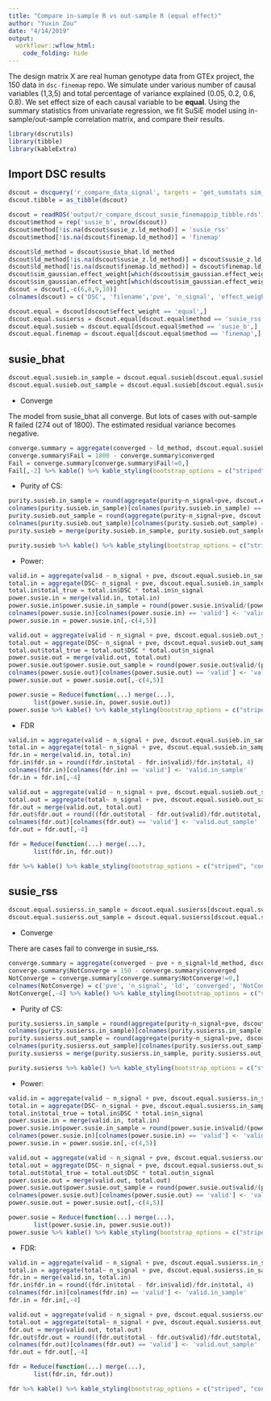 ```yaml
---
title: "Compare in-sample R vs out-sample R (equal effect)"
author: "Yuxin Zou"
date: "4/14/2019"
output: 
  workflowr::wflow_html:
    code_folding: hide
---
```


The design matrix X are real human genotype data from GTEx project, the 150 data in `dsc-finemap` repo. We simulate under various number of causal variables (1,3,5) and total percentage of variance explained (0.05, 0.2, 0.6, 0.8). We set effect size of each causal variable to be **equal**. Using the summary statistics from univariate regression, we fit SuSiE model using in-sample/out-sample correlation matrix, and compare their results.


```r
library(dscrutils)
library(tibble)
library(kableExtra)
```

## Import DSC results

```r
dscout = dscquery('r_compare_data_signal', targets = 'get_sumstats sim_gaussian.pve sim_gaussian.n_signal sim_gaussian.effect_weight data.N_in susie_bhat.ld_method susie_z.ld_method finemap.ld_method score_susie.total score_susie.valid score_susie.size score_susie.purity score_susie.top score_susie.converged score_finemap.pip', omit.filenames = FALSE)
dscout.tibble = as_tibble(dscout)
```

```r
dscout = readRDS('output/r_compare_dscout_susie_finemappip_tibble.rds')
dscout$method = rep('susie_b', nrow(dscout))
dscout$method[!is.na(dscout$susie_z.ld_method)] = 'susie_rss'
dscout$method[!is.na(dscout$finemap.ld_method)] = 'finemap'

dscout$ld_method = dscout$susie_bhat.ld_method
dscout$ld_method[!is.na(dscout$susie_z.ld_method)] = dscout$susie_z.ld_method[!is.na(dscout$susie_z.ld_method)]
dscout$ld_method[!is.na(dscout$finemap.ld_method)] = dscout$finemap.ld_method[!is.na(dscout$finemap.ld_method)]
dscout$sim_gaussian.effect_weight[which(dscout$sim_gaussian.effect_weight == 'rep(1/n_signal, n_signal)')] = 'equal'
dscout$sim_gaussian.effect_weight[which(dscout$sim_gaussian.effect_weight != 'equal')] = 'notequal'
dscout = dscout[,-c(6,8,9,10)]
colnames(dscout) = c('DSC', 'filename','pve', 'n_signal', 'effect_weight', 'N_in', 'total', 'valid', 'size', 'purity', 'top', 'converged', 'pip', 'method', 'ld_method')
```

```r
dscout.equal = dscout[dscout$effect_weight == 'equal',]
dscout.equal.susierss = dscout.equal[dscout.equal$method == 'susie_rss',]
dscout.equal.susieb = dscout.equal[dscout.equal$method == 'susie_b',]
dscout.equal.finemap = dscout.equal[dscout.equal$method == 'finemap',]
```

## susie_bhat

```r
dscout.equal.susieb.in_sample = dscout.equal.susieb[dscout.equal.susieb$ld_method == 'in_sample',]
dscout.equal.susieb.out_sample = dscout.equal.susieb[dscout.equal.susieb$ld_method == 'out_sample',]
```

* Converge

The model from susie_bhat all converge. But lots of cases with out-sample R failed (274 out of 1800). The estimated residual variance becomes negative.
```r
converge.summary = aggregate(converged ~ ld_method, dscout.equal.susieb, sum)
converge.summary$Fail = 1800 - converge.summary$converged
Fail = converge.summary[converge.summary$Fail!=0,]
Fail[,-2] %>% kable() %>% kable_styling(bootstrap_options = c("striped", "condensed", "responsive"), full_width = F) 
```

* Purity of CS:

```r
purity.susieb.in_sample = round(aggregate(purity~n_signal+pve, dscout.equal.susieb.in_sample, mean), 3)
colnames(purity.susieb.in_sample)[colnames(purity.susieb.in_sample) == 'purity'] <- 'purity.in_sample'
purity.susieb.out_sample = round(aggregate(purity~n_signal+pve, dscout.equal.susieb.out_sample[!is.na(dscout.equal.susieb.out_sample$converged),], mean), 3)
colnames(purity.susieb.out_sample)[colnames(purity.susieb.out_sample) == 'purity'] <- 'purity.out_sample'
purity.susieb = merge(purity.susieb.in_sample, purity.susieb.out_sample)

purity.susieb %>% kable() %>% kable_styling(bootstrap_options = c("striped", "condensed", "responsive"), full_width = F) 
```

* Power:

```r
valid.in = aggregate(valid ~ n_signal + pve, dscout.equal.susieb.in_sample, sum)
total.in = aggregate(DSC~ n_signal + pve, dscout.equal.susieb.in_sample, length)
total.in$total_true = total.in$DSC * total.in$n_signal
power.susie.in = merge(valid.in, total.in)
power.susie.in$power.susie.in_sample = round(power.susie.in$valid/(power.susie.in$total_true), 3)
colnames(power.susie.in)[colnames(power.susie.in) == 'valid'] <- 'valid.in_sample'
power.susie.in = power.susie.in[,-c(4,5)]

valid.out = aggregate(valid ~ n_signal + pve, dscout.equal.susieb.out_sample[!is.na(dscout.equal.susieb.out_sample$converged),], sum)
total.out = aggregate(DSC~ n_signal + pve, dscout.equal.susieb.out_sample[!is.na(dscout.equal.susieb.out_sample$converged),], length)
total.out$total_true = total.out$DSC * total.out$n_signal
power.susie.out = merge(valid.out, total.out)
power.susie.out$power.susie.out_sample = round(power.susie.out$valid/(power.susie.out$total_true), 3)
colnames(power.susie.out)[colnames(power.susie.out) == 'valid'] <- 'valid.out_sample'
power.susie.out = power.susie.out[,-c(4,5)]

power.susie = Reduce(function(...) merge(...),
       list(power.susie.in, power.susie.out))
power.susie %>% kable() %>% kable_styling(bootstrap_options = c("striped", "condensed", "responsive","bordered"), full_width = F) %>% add_header_above(c(" ", " ","IN sample" = 2, "OUT sample" = 2)) %>% column_spec(c(4, 6), bold = T)
```

* FDR
```r
valid.in = aggregate(valid ~ n_signal + pve, dscout.equal.susieb.in_sample, sum)
total.in = aggregate(total~ n_signal + pve, dscout.equal.susieb.in_sample, sum)
fdr.in = merge(valid.in, total.in)
fdr.in$fdr.in = round((fdr.in$total - fdr.in$valid)/fdr.in$total, 4)
colnames(fdr.in)[colnames(fdr.in) == 'valid'] <- 'valid.in_sample'
fdr.in = fdr.in[,-4]

valid.out = aggregate(valid ~ n_signal + pve, dscout.equal.susieb.out_sample[!is.na(dscout.equal.susieb.out_sample$converged),], sum)
total.out = aggregate(total~ n_signal + pve, dscout.equal.susieb.out_sample[!is.na(dscout.equal.susieb.out_sample$converged),], sum)
fdr.out = merge(valid.out, total.out)
fdr.out$fdr.out = round((fdr.out$total - fdr.out$valid)/fdr.out$total, 4)
colnames(fdr.out)[colnames(fdr.out) == 'valid'] <- 'valid.out_sample'
fdr.out = fdr.out[,-4]

fdr = Reduce(function(...) merge(...),
       list(fdr.in, fdr.out))

fdr %>% kable() %>% kable_styling(bootstrap_options = c("striped", "condensed", "responsive","bordered"), full_width = F) %>% add_header_above(c(" ", " ", "IN sample" = 2, "OUT sample" = 2)) %>% column_spec(c(4,6), bold = T)
```

## susie_rss

```r
dscout.equal.susierss.in_sample = dscout.equal.susierss[dscout.equal.susierss$ld_method == 'in_sample',]
dscout.equal.susierss.out_sample = dscout.equal.susierss[dscout.equal.susierss$ld_method == 'out_sample',]
```

* Converge

There are cases fail to converge in susie_rss.
```r
converge.summary = aggregate(converged ~ pve + n_signal+ld_method, dscout.equal.susierss, sum)
converge.summary$NotConverge = 150 - converge.summary$converged
NotConverge = converge.summary[converge.summary$NotConverge!=0,]
colnames(NotConverge) = c('pve', 'n_signal', 'ld', 'converged', 'NotConverge(out of 150)')
NotConverge[,-4] %>% kable() %>% kable_styling(bootstrap_options = c("striped", "condensed", "responsive"), full_width = F) 
```

* Purity of CS:

```r
purity.susierss.in_sample = round(aggregate(purity~n_signal+pve, dscout.equal.susierss.in_sample[dscout.equal.susierss.in_sample$converged==1,], mean), 3)
colnames(purity.susierss.in_sample)[colnames(purity.susierss.in_sample) == 'purity'] <- 'purity.in_sample'
purity.susierss.out_sample = round(aggregate(purity~n_signal+pve, dscout.equal.susierss.out_sample[dscout.equal.susierss.out_sample$converged==1,], mean), 3)
colnames(purity.susierss.out_sample)[colnames(purity.susierss.out_sample) == 'purity'] <- 'purity.out_sample'
purity.susierss = merge(purity.susierss.in_sample, purity.susierss.out_sample)

purity.susierss %>% kable() %>% kable_styling(bootstrap_options = c("striped", "condensed", "responsive"), full_width = F) 
```

* Power:

```r
valid.in = aggregate(valid ~ n_signal + pve, dscout.equal.susierss.in_sample[dscout.equal.susierss.in_sample$converged==1,], sum)
total.in = aggregate(DSC~ n_signal + pve, dscout.equal.susierss.in_sample[dscout.equal.susierss.in_sample$converged==1,], length)
total.in$total_true = total.in$DSC * total.in$n_signal
power.susie.in = merge(valid.in, total.in)
power.susie.in$power.susie.in_sample = round(power.susie.in$valid/(power.susie.in$total_true), 3)
colnames(power.susie.in)[colnames(power.susie.in) == 'valid'] <- 'valid.in_sample'
power.susie.in = power.susie.in[,-c(4,5)]

valid.out = aggregate(valid ~ n_signal + pve, dscout.equal.susierss.out_sample[dscout.equal.susierss.out_sample$converged ==1,], sum)
total.out = aggregate(DSC~ n_signal + pve, dscout.equal.susierss.out_sample[dscout.equal.susierss.out_sample$converged ==1,], length)
total.out$total_true = total.out$DSC * total.out$n_signal
power.susie.out = merge(valid.out, total.out)
power.susie.out$power.susie.out_sample = round(power.susie.out$valid/(power.susie.out$total_true), 3)
colnames(power.susie.out)[colnames(power.susie.out) == 'valid'] <- 'valid.out_sample'
power.susie.out = power.susie.out[,-c(4,5)]

power.susie = Reduce(function(...) merge(...),
       list(power.susie.in, power.susie.out))
power.susie %>% kable() %>% kable_styling(bootstrap_options = c("striped", "condensed", "responsive","bordered"), full_width = F) %>% add_header_above(c(" ", " ","IN sample" = 2, "OUT sample" = 2)) %>% column_spec(c(4, 6), bold = T)
```

* FDR:

```r
valid.in = aggregate(valid ~ n_signal + pve, dscout.equal.susierss.in_sample[dscout.equal.susierss.in_sample$converged==1,], sum)
total.in = aggregate(total~ n_signal + pve, dscout.equal.susierss.in_sample[dscout.equal.susierss.in_sample$converged==1,], sum)
fdr.in = merge(valid.in, total.in)
fdr.in$fdr.in = round((fdr.in$total - fdr.in$valid)/fdr.in$total, 4)
colnames(fdr.in)[colnames(fdr.in) == 'valid'] <- 'valid.in_sample'
fdr.in = fdr.in[,-4]

valid.out = aggregate(valid ~ n_signal + pve, dscout.equal.susierss.out_sample[dscout.equal.susierss.out_sample$converged==1,], sum)
total.out = aggregate(total~ n_signal + pve, dscout.equal.susierss.out_sample[dscout.equal.susierss.out_sample$converged==1,], sum)
fdr.out = merge(valid.out, total.out)
fdr.out$fdr.out = round((fdr.out$total - fdr.out$valid)/fdr.out$total, 4)
colnames(fdr.out)[colnames(fdr.out) == 'valid'] <- 'valid.out_sample'
fdr.out = fdr.out[,-4]

fdr = Reduce(function(...) merge(...),
       list(fdr.in, fdr.out))

fdr %>% kable() %>% kable_styling(bootstrap_options = c("striped", "condensed", "responsive","bordered"), full_width = F) %>% add_header_above(c(" ", " ", "IN sample" = 2, "OUT sample" = 2)) %>% column_spec(c(4,6), bold = T)
```

